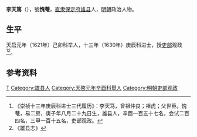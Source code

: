 {{Otheruses|other=名为李愧菴的其他人物|李愧菴}}

'''李天篤'''（{{bd|？||？||}}），號'''愧菴'''，[[直隶|直隶]][[保定府|保定府]][[雄县|雄县]]人，[[明朝|明朝]]政治人物。
 
== 生平 ==
天启元年（1621年）己卯科举人，十三年（1630年）庚辰科进士，授[[吏部|吏部]]观政<ref>《崇祯十三年庚辰科进士三代履历》：李天笃，曾祖仲良；祖虎；父世臣。愧菴，易二房，庚子年八月二十九日生，雄县人，辛酉一百五十七名，会试二百四名，三甲一百十五名，吏部观政。</ref><ref>《雄县志》</ref>。
 
==参考资料==
{{reflist}}
 
{{崇禎十三年庚辰科殿試金榜}}

{{Authority control}}

{{DEFAULTSORT:}}
[[Category:李姓|T]]
[[Category:雄县人|Category:雄县人]]
[[Category:天啓元年辛酉科舉人|Category:天啓元年辛酉科舉人]]
[[Category:明朝吏部观政|Category:明朝吏部观政]]


{{明朝人物小作品}}